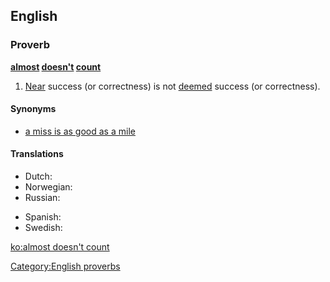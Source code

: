 ==English==

===Proverb===
'''[[almost]] [[doesn't]] [[count]]'''
# [[near|Near]] success (or correctness) is not [[deem]]ed success (or correctness).
====Synonyms====
* [[a miss is as good as a mile]]

====Translations====
{{trans-top|Near success (or correctness) is not deemed success (or correctness)}}
* Dutch: {{t-|nl|bijna telt niet}}
* Norwegian: {{t-|no|nesten holder ikke}}
* Russian: {{t-|ru|почти не считается}}
{{trans-mid}}
* Spanish: {{t-|es|Los casis no cuentan}}
* Swedish: {{t+|sv|nära skjuter ingen hare}}
{{trans-bottom}}

[[Category:English proverbs]]

[[ko:almost doesn't count]]